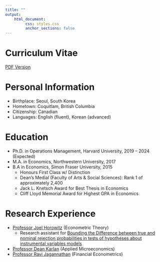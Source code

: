 ```yaml
---
title: ""
output: 
    html_document:
         css: styles.css
         anchor_sections: false
---
```


<!-- Global site tag (gtag.js) - Google Analytics -->
<script async src="https://www.googletagmanager.com/gtag/js?id=UA-165847699-1"></script>
<script>
  window.dataLayer = window.dataLayer || [];
  function gtag(){dataLayer.push(arguments);}
  gtag('js', new Date());

  gtag('config', 'UA-165847699-1');
</script>


<link rel="stylesheet" href="styles.css" type="text/css">

# Curriculum Vitae

[PDF Version](https://calebkwon.com/calebkwon_2021.pdf)

# Personal Information

- Birthplace: Seoul, South Korea
- Hometown: Coquitlam, British Columbia 
- Citizenship: Canadian
- Languages: English (fluent), Korean (advanced)

# Education

- Ph.D. in Operations Management, Harvard University, 2019 -- 2024 (Expected)
- M.A. in Economics, Northwestern University, 2017 
- B.A in Economics, Simon Fraser University, 2015
  * Honours First Class w/ Distinction
  * Dean's Medial (Faculty of Arts & Social Sciences): Rank 1 of approximately 2,400
  * Jack L. Knetsch Award for Best Thesis in Economics
  * Cliff Lloyd Memorial Award for Highest GPA in Economics
  
# Research Experience

- [Professor Joel Horowitz](https://sites.northwestern.edu/jlh951/) (Econometric Theory)
  * Research assistant for [Bounding the Difference between true and nominal rejection probabilities in tests of hypotheses about instrumental variables models](https://www.sciencedirect.com/science/article/pii/S0304407620303353)
- [Professor Dean Karlan](http://deankarlan.com/) (Applied Microeconomics)
- [Professor Ravi Jagannathan](https://www.kellogg.northwestern.edu/faculty/jagannathan/htm/) (Financial Econometrics)

